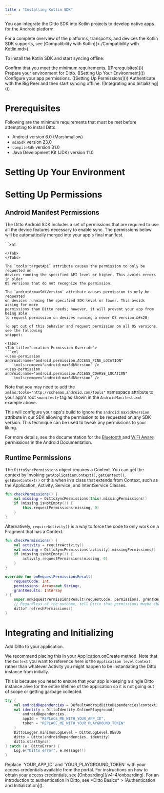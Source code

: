 ---
title : "Installing Kotlin SDK"
---

You can integrate the Ditto SDK into Kotlin projects to develop native apps for the Android platform.&#x20;

<Info>
For a complete overview of the platforms, transports, and devices the Kotlin SDK supports, see [Compatibility with Kotlin](<./Compatibility with Kotlin.md>).
</Info>

To install the Kotlin SDK and start syncing offline:

<Steps>
<Step>
Confirm that you meet the minimum requirements. ([Prerequisites]())
</Step>

<Step>
Prepare your environment for Ditto. ([Setting Up Your Environment]())
</Step>

<Step>
Configure your app permissions. ([Setting Up Permissions]())
</Step>

<Step>
Authenticate with the Big Peer and then start syncing offline. ([Integrating and Initializing]())
</Step>
</Steps>

# Prerequisites

Following are the minimum requirements that must be met before attempting to install Ditto.

- Android version 6.0 (Marshmallow)
- `minSdk` version 23.0
- `compileSdk` version 31.0
- Java Development Kit (JDK) version 11.0

# Setting Up Your Environment

# Setting Up Permissions

## Android Manifest Permissions

The Ditto Android SDK includes a set of permissions that are required to use all
the device features necessary to enable sync. The permissions below will be
automatically merged into your app's final manifest.

<Tabs>
<Tab title="AndroidManifest.xml">
```xml
<manifest
    xmlns:tools="http://schemas.android.com/tools"
    xmlns:android="http://schemas.android.com/apk/res/android">

<uses-permission android:name="android.permission.BLUETOOTH"
    android:maxSdkVersion="30" />
<uses-permission android:name="android.permission.BLUETOOTH_ADMIN"
    android:maxSdkVersion="30" />
<uses-permission android:name="android.permission.BLUETOOTH_ADVERTISE"
    tools:targetApi="s" />
<uses-permission android:name="android.permission.BLUETOOTH_CONNECT"
    tools:targetApi="s" />
<uses-permission android:name="android.permission.BLUETOOTH_SCAN"
    android:usesPermissionFlags="neverForLocation"
    tools:targetApi="s" />
<uses-permission android:name="android.permission.ACCESS_FINE_LOCATION"
    android:maxSdkVersion="32" />
<uses-permission android:name="android.permission.ACCESS_COARSE_LOCATION"
    android:maxSdkVersion="30" />
<uses-permission android:name="android.permission.INTERNET" />
<uses-permission android:name="android.permission.ACCESS_WIFI_STATE" />
<uses-permission android:name="android.permission.ACCESS_NETWORK_STATE" />
<uses-permission android:name="android.permission.CHANGE_NETWORK_STATE" />
<uses-permission android:name="android.permission.CHANGE_WIFI_MULTICAST_STATE" />
<uses-permission android:name="android.permission.CHANGE_WIFI_STATE" />
<uses-permission android:name="android.permission.NEARBY_WIFI_DEVICES"
    android:usesPermissionFlags="neverForLocation"
    tools:targetApi="tiramisu" />

```
</Tab>
</Tabs>

The `tools:targetApi` attribute causes the permission to only be requested on
devices running the specified API level or higher. This avoids errors in older
OS versions that do not recognize the permission.

The `android:maxSdkVersion` attribute causes permission to only be requested
on devices running the specified SDK level or lower. This avoids asking for more
permissions than Ditto needs; however, it will prevent your app from being able
to request permission on devices running a newer OS version.&#x20;

To opt out of this behavior and request permission on all OS versions, see the following
snippet:

<Tabs>
<Tab title="Location Permission Override">
```xml
<uses-permission android:name="android.permission.ACCESS_FINE_LOCATION"
    tools:remove="android:maxSdkVersion" />
<uses-permission android:name="android.permission.ACCESS_COARSE_LOCATION"
    tools:remove="android:maxSdkVersion" />
```

</Tab>
</Tabs>

Note that you may need to add the `xmlns:tools="http://schemas.android.com/tools"`
namespace attribute to your app's root `<manifest>` tag as shown in the
`AndroidManifest.xml` example above.

This will configure your app's build to ignore the `android:maxSdkVersion`
attribute in our SDK allowing the permission to be requested on any SDK version.
This technique can be used to tweak any permissions to your liking.

For more details, see the documentation for the [Bluetooth ](https://developer.android.com/guide/topics/connectivity/bluetooth/permissions)and [WiFi Aware ](https://developer.android.com/guide/topics/connectivity/wifi-permissions)permissions in the Android Documentation.

## Runtime Permissions

The `DittoSyncPermissions` object requires a Context. You can get the context by invoking `getApplicationContext()`, `getContext()`, `getBaseContext()` or this when in a class that extends from Context, such as the Application, Activity, Service, and IntentService Classes.

```kotlin
fun checkPermissions() {
    val missing = DittoSyncPermissions(this).missingPermissions()
    if (missing.isNotEmpty()) {
        this.requestPermissions(missing, 0)
    }
}
```

Alternatively, `requireActivity()` is a way to force the code to only work on a Fragment that has a Context.

```kotlin
fun checkPermissions() {
    val activity = requireActivity()
    val missing = DittoSyncPermissions(activity).missingPermissions()
    if (missing.isNotEmpty()) {
        activity.requestPermissions(missing, 0)
    }
}
```

```kotlin
override fun onRequestPermissionsResult(
    requestCode: Int,
    permissions: Array<out String>,
    grantResults: IntArray
) {
    super.onRequestPermissionsResult(requestCode, permissions, grantResults)
    // Regardless of the outcome, tell Ditto that permissions maybe changed
    ditto?.refreshPermissions()
}
```

# Integrating and Initializing

<Steps>
<Step>
Add Ditto to your application.

We recommend placing this in your Application.onCreate method. Note that the `Context` you want to reference here is the `Application level` `Context`, rather than whatever Activity you might happen to be instantiating the Ditto instance from initially.&#x20;

This is because you need to ensure that your app is keeping a single Ditto instance alive for the entire lifetime of the application so it is not going out of scope or getting garbage collected.

```kotlin
try {
    val androidDependencies = DefaultAndroidDittoDependencies(context)
    val identity = DittoIdentity.OnlinePlayground(
        androidDependencies,
        appId = "REPLACE_ME_WITH_YOUR_APP_ID",
        token = "REPLACE_ME_WITH_YOUR_PLAYGROUND_TOKEN"
    )
    DittoLogger.minimumLogLevel = DittoLogLevel.DEBUG
    ditto = Ditto(androidDependencies, identity)
    ditto.startSync()
} catch (e: DittoError) {
    Log.e("Ditto error", e.message!!)
}
```

</Step>

<Step>
Replace `YOUR_APP_ID` and `YOUR_PLAYGROUND_TOKEN` with your access credentials available from the portal.&#x20;

<Info>
For instructions on how to obtain your access credentials, see [Onboarding](/v4-4/onboarding). For an introduction to authentication in Ditto, see *Ditto Basics* > [Authentication and Initialization](</v4-5/basics/authentication-and-initialization>).
</Info>
</Step>
</Steps>
